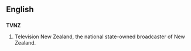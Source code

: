 ==English==

==={{initialism-old|en}}===
'''TVNZ'''

# {{context|NZ}} Television New Zealand, the national state-owned broadcaster of New Zealand.